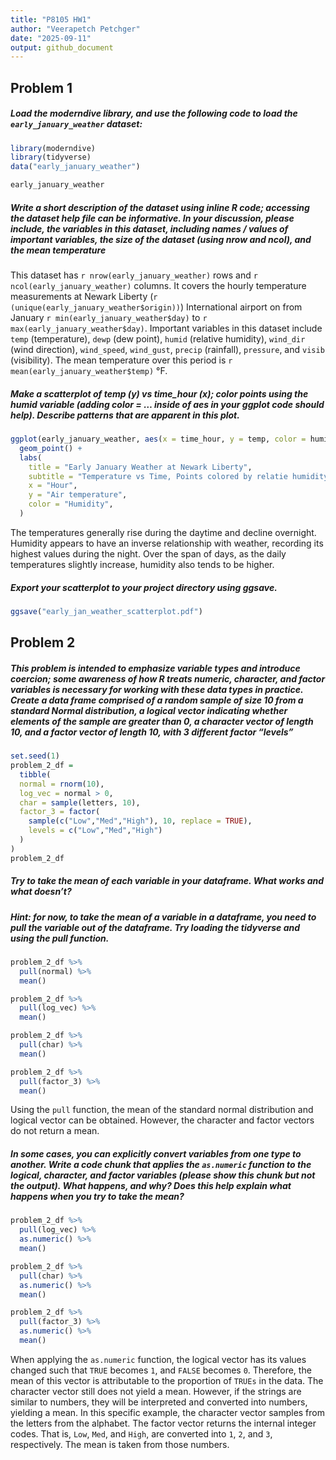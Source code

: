 ```yaml
---
title: "P8105 HW1"
author: "Veerapetch Petchger"
date: "2025-09-11"
output: github_document
---
```


## Problem 1 
##### Load the moderndive library, and use the following code to load the `early_january_weather` dataset:
```r
library(moderndive)
library(tidyverse)
data("early_january_weather")
```

```r
early_january_weather
```

##### Write a short description of the dataset using inline R code; accessing the dataset help file can be informative. In your discussion, please include, the variables in this dataset, including names / values of important variables, the size of the dataset (using nrow and ncol), and the mean temperature

This dataset has `r nrow(early_january_weather)` rows and `r ncol(early_january_weather)` columns. It covers the hourly temperature measurements at Newark Liberty (`r (unique(early_january_weather$origin))`) International airport on from January `r min(early_january_weather$day)` to `r max(early_january_weather$day)`. Important variables in this dataset include `temp` (temperature), `dewp` (dew point), `humid` (relative humidity), `wind_dir` (wind direction), `wind_speed`, `wind_gust`, `precip` (rainfall), `pressure`, and `visib` (visibility). The mean temperature over this period is `r mean(early_january_weather$temp)` °F.

##### Make a scatterplot of temp (y) vs time_hour (x); color points using the humid variable (adding color = ... inside of aes in your ggplot code should help). Describe patterns that are apparent in this plot.

```r
ggplot(early_january_weather, aes(x = time_hour, y = temp, color = humid)) +
  geom_point() +
  labs(
    title = "Early January Weather at Newark Liberty",
    subtitle = "Temperature vs Time, Points colored by relatie humidity",
    x = "Hour",
    y = "Air temperature",
    color = "Humidity",
  )
```
The temperatures generally rise during the daytime and decline overnight. Humidity appears to have an inverse relationship with weather, recording its highest values during the night. Over the span of days, as the daily temperatures slightly increase, humidity also tends to be higher.

##### Export your scatterplot to your project directory using ggsave.
  
```r
ggsave("early_jan_weather_scatterplot.pdf")
```

## Problem 2
##### This problem is intended to emphasize variable types and introduce coercion; some awareness of how R treats numeric, character, and factor variables is necessary for working with these data types in practice. Create a data frame comprised of a random sample of size 10 from a standard Normal distribution, a logical vector indicating whether elements of the sample are greater than 0, a character vector of length 10, and a factor vector of length 10, with 3 different factor “levels”

```r
set.seed(1)
problem_2_df =
  tibble(
  normal = rnorm(10),
  log_vec = normal > 0,
  char = sample(letters, 10),
  factor_3 = factor(
    sample(c("Low","Med","High"), 10, replace = TRUE),
    levels = c("Low","Med","High")
  )
)
problem_2_df
```

##### Try to take the mean of each variable in your dataframe. What works and what doesn’t?

##### Hint: for now, to take the mean of a variable in a dataframe, you need to pull the variable out of the dataframe. Try loading the tidyverse and using the pull function.

```r
problem_2_df %>%
  pull(normal) %>%
  mean()

problem_2_df %>%
  pull(log_vec) %>%
  mean()

problem_2_df %>%
  pull(char) %>%
  mean()

problem_2_df %>%
  pull(factor_3) %>%
  mean()
```
Using the `pull` function, the mean of the standard normal distribution and logical vector can be obtained. However, the character and factor vectors do not return a mean. 

##### In some cases, you can explicitly convert variables from one type to another. Write a code chunk that applies the `as.numeric` function to the logical, character, and factor variables (please show this chunk but not the output). What happens, and why? Does this help explain what happens when you try to take the mean?

```r
problem_2_df %>%
  pull(log_vec) %>%
  as.numeric() %>%
  mean()

problem_2_df %>%
  pull(char) %>%
  as.numeric() %>%
  mean()

problem_2_df %>%
  pull(factor_3) %>%
  as.numeric() %>%
  mean()
```
When applying the `as.numeric` function, the logical vector has its values changed such that `TRUE` becomes `1`, and `FALSE` becomes `0`. Therefore, the mean of this vector is attributable to the proportion of `TRUEs` in the data. The character vector still does not yield a mean. However, if the strings are similar to numbers, they will be interpreted and converted into numbers, yielding a mean. In this specific example, the character vector samples from the letters from the alphabet. The factor vector returns the internal integer codes. That is, `Low`, `Med`, and `High`, are converted into `1`, `2`, and `3`, respectively. The mean is taken from those numbers.